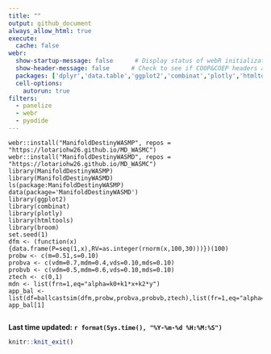 ```yaml
---
title: ""
output: github_document
always_allow_html: true
execute: 
  cache: false
webr:
  show-startup-message: false      # Display status of webR initialization
  show-header-message: false      # Check to see if COOP&COEP headers are set for speed.
  packages: ['dplyr','data.table','ggplot2','combinat','plotly','htmltools','broom'] # Pre-install dependencies
  cell-options:
    autorun: true
filters:
  - panelize
  - webr
  - pyodide
---
```



```webr-r
webr::install("ManifoldDestinyWASMP", repos = "https://lotariohw26.github.io/MD_WASMC")
webr::install("ManifoldDestinyWASMD", repos = "https://lotariohw26.github.io/MD_WASMC")
library(ManifoldDestinyWASMP)
library(ManifoldDestinyWASMD)
ls(package:ManifoldDestinyWASMP)
data(package='ManifoldDestinyWASMD')
library(ggplot2)
library(combinat)
library(plotly)
library(htmltools)
library(broom)
set.seed(1)
dfm <- (function(x){data.frame(P=seq(1,x),RV=as.integer(rnorm(x,100,30)))})(100)
probw <- c(m=0.51,s=0.10)
probva <- c(vdm=0.7,mdm=0.4,vds=0.10,mds=0.10)
probvb <- c(vdm=0.5,mdm=0.6,vds=0.10,mds=0.10)
ztech <- c(0,1)	
mdn <- list(frn=1,eq="alpha=k0+k1*x+k2*y")
app_bal <- list(df=ballcastsim(dfm,probw,probva,probvb,ztech),list(fr=1,eq="alpha=k0+k1*x+k2*y"))
app_bal[1]
```

```webr-r
```

**Last time updated: `r format(Sys.time(), "%Y-%m-%d %H:%M:%S")`**

```r
knitr::knit_exit()
```






